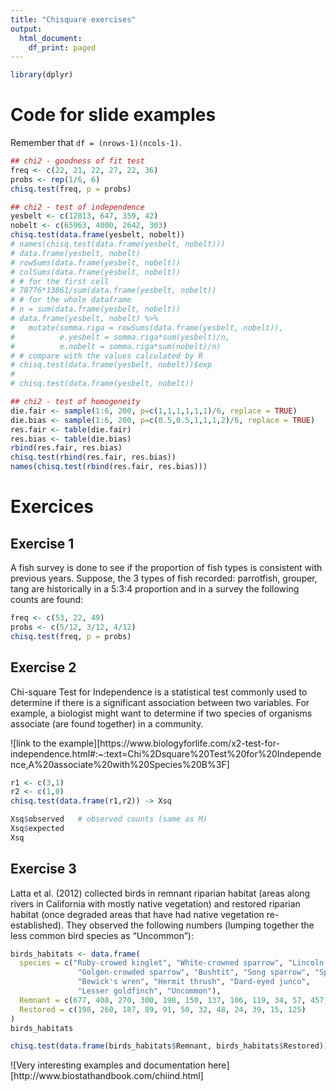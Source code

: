 ```yaml
---
title: "Chisquare exercises"
output:
  html_document:
    df_print: paged
---
```


```r
library(dplyr)
```


# Code for slide examples

Remember that `df = (nrows-1)(ncols-1)`.

```r
## chi2 - goodness of fit test
freq <- c(22, 21, 22, 27, 22, 36)
probs <- rep(1/6, 6)
chisq.test(freq, p = probs)
```

```r
## chi2 - test of independence
yesbelt <- c(12813, 647, 359, 42)
nobelt <- c(65963, 4000, 2642, 303)
chisq.test(data.frame(yesbelt, nobelt))
# names(chisq.test(data.frame(yesbelt, nobelt)))
# data.frame(yesbelt, nobelt)
# rowSums(data.frame(yesbelt, nobelt))
# colSums(data.frame(yesbelt, nobelt))
# # for the first cell
# 78776*13861/sum(data.frame(yesbelt, nobelt))
# # for the whole dataframe
# n = sum(data.frame(yesbelt, nobelt))
# data.frame(yesbelt, nobelt) %>% 
#   mutate(somma.riga = rowSums(data.frame(yesbelt, nobelt)),
#          e.yesbelt = somma.riga*sum(yesbelt)/n,
#          e.nobelt = somma.riga*sum(nobelt)/n)
# # compare with the values calculated by R
# chisq.test(data.frame(yesbelt, nobelt))$exp
# 
# chisq.test(data.frame(yesbelt, nobelt))
```

```r
## chi2 - test of homogeneity
die.fair <- sample(1:6, 200, p=c(1,1,1,1,1,1)/6, replace = TRUE)
die.bias <- sample(1:6, 200, p=c(0.5,0.5,1,1,1,2)/6, replace = TRUE)
res.fair <- table(die.fair)
res.bias <- table(die.bias)
rbind(res.fair, res.bias)
chisq.test(rbind(res.fair, res.bias))
names(chisq.test(rbind(res.fair, res.bias)))
```

# Exercices

## Exercise 1

A fish survey is done to see if the proportion of fish types is consistent with previous years. Suppose, the 3 types of fish recorded: parrotfish, grouper, tang are historically in a 5:3:4 proportion and in a survey the following counts are found:

```r
freq <- c(53, 22, 49)
probs <- c(5/12, 3/12, 4/12)
chisq.test(freq, p = probs)
```


## Exercise 2

Chi-square Test for Independence is a statistical test commonly used to determine if there is a significant association between two variables.  For example, a biologist might want to determine if two species of organisms associate (are found together) in a community.

![link to the example][https://www.biologyforlife.com/x2-test-for-independence.html#:~:text=Chi%2Dsquare%20Test%20for%20Independence,A%20associate%20with%20Species%20B%3F]


```r
r1 <- c(3,1)
r2 <- c(1,0)
chisq.test(data.frame(r1,r2)) -> Xsq

Xsq$observed   # observed counts (same as M)
Xsq$expected
Xsq

```


## Exercise 3

Latta et al. (2012) collected birds in remnant riparian habitat (areas along rivers in California with mostly native vegetation) and restored riparian habitat (once degraded areas that have had native vegetation re-established). They observed the following numbers (lumping together the less common bird species as "Uncommon"):

```r
birds_habitats <- data.frame(
  species = c("Ruby-crowed kinglet", "White-crowned sparrow", "Lincoln's sparrow",
               "Golgen-crowded sparrow", "Bushtit", "Song sparrow", "Spotted towhee",
               "Bewick's wren", "Hermit thrush", "Dard-eyed junco",
               "Lesser goldfinch", "Uncommon"),
  Remnant = c(677, 408, 270, 300, 198, 150, 137, 106, 119, 34, 57, 457),
  Restored = c(198, 260, 187, 89, 91, 50, 32, 48, 24, 39, 15, 125)
)
birds_habitats
```

```r
chisq.test(data.frame(birds_habitats$Remnant, birds_habitats$Restored))
```

![Very interesting examples and documentation here][http://www.biostathandbook.com/chiind.html]
